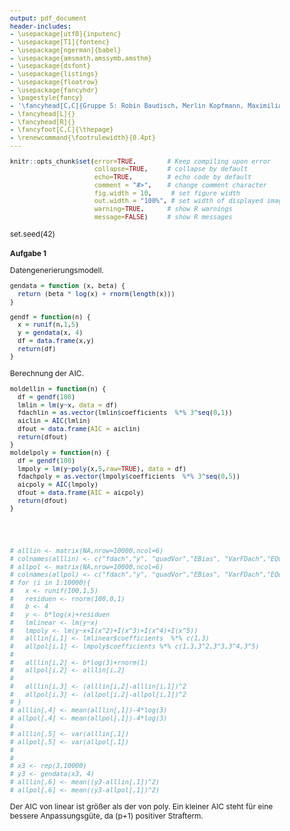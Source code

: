 ```yaml
---
output: pdf_document
header-includes: 
- \usepackage[utf8]{inputenc}
- \usepackage[T1]{fontenc}
- \usepackage[ngerman]{babel}
- \usepackage{amsmath,amssymb,amsthm}
- \usepackage{dsfont}
- \usepackage{listings}
- \usepackage{floatrow}
- \usepackage{fancyhdr}
- \pagestyle{fancy}
- '\fancyhead[C,C]{Gruppe 5: Robin Baudisch, Merlin Kopfmann, Maximilian Neudert}'
- \fancyhead[L]{}
- \fancyhead[R]{}
- \fancyfoot[C,C]{\thepage}
- \renewcommand{\footrulewidth}{0.4pt}
---
```


<style type="text/css">
body{
  font-size: 12px;
}
h1 {
  font-size: 18px;
}
h1 {
  font-size: 14px;
}
h1 {
  font-size: 12px;
}
</style>

```r
knitr::opts_chunk$set(error=TRUE,        # Keep compiling upon error
                      collapse=TRUE,     # collapse by default
                      echo=TRUE,         # echo code by default
                      comment = "#>",    # change comment character
                      fig.width = 10,     # set figure width
                      out.width = "100%", # set width of displayed images
                      warning=TRUE,      # show R warnings
                      message=FALSE)     # show R messages
```

<!---** Hochschule Darmstadt | Studiengang Data Science | Sommersemester 2019 **--->

set.seed(42)

# Aufgabe 1

Datengenerierungsmodell.

```r
gendata = function (x, beta) {
  return (beta * log(x) + rnorm(length(x)))
}

gendf = function(n) {
  x = runif(n,1,5)
  y = gendata(x, 4)
  df = data.frame(x,y)
  return(df)
}
```

Berechnung der AIC.

```r
moldellin = function(n) {
  df = gendf(100)
  lmlin = lm(y~x, data = df)
  fdachlin = as.vector(lmlin$coefficients  %*% 3^seq(0,1))
  aiclin = AIC(lmlin)
  dfout = data.frame(AIC = aiclin)
  return(dfout)
}
moldelpoly = function(n) {
  df = gendf(100)
  lmpoly = lm(y~poly(x,5,raw=TRUE), data = df)
  fdachpoly = as.vector(lmpoly$coefficients  %*% 3^seq(0,5))
  aicpoly = AIC(lmpoly)
  dfout = data.frame(AIC = aicpoly)
  return(dfout)
}





# alllin <- matrix(NA,nrow=10000,ncol=6)
# colnames(alllin) <- c("fdach","y", "quadVor","EBias", "VarFDach","EQuadVor")
# allpol <- matrix(NA,nrow=10000,ncol=6)
# colnames(allpol) <- c("fdach","y", "quadVor","EBias", "VarFDach","EQuadVor")
# for (i in 1:10000){
#   x <- runif(100,1,5)
#   residuen <- rnorm(100,0,1)
#   b <- 4
#   y <- b*log(x)+residuen
#   lmlinear <- lm(y~x)
#   lmpoly <- lm(y~x+I(x^2)+I(x^3)+I(x^4)+I(x^5))
#   alllin[i,1] <- lmlinear$coefficients  %*% c(1,3)
#   allpol[i,1] <- lmpoly$coefficients %*% c(1,3,3^2,3^3,3^4,3^5)
#   
#   alllin[i,2] <- b*log(3)+rnorm(1)
#   allpol[i,2] <- alllin[i,2]
#   
#   alllin[i,3] <- (alllin[i,2]-alllin[i,1])^2
#   allpol[i,3] <- (allpol[i,2]-allpol[i,1])^2
# }
# alllin[,4] <- mean(alllin[,1])-4*log(3)
# allpol[,4] <- mean(allpol[,1])-4*log(3)
#   
# alllin[,5] <- var(alllin[,1])
# allpol[,5] <- var(allpol[,1])
# 
# 
# x3 <- rep(3,10000)
# y3 <- gendata(x3, 4)
# alllin[,6] <- mean((y3-alllin[,1])^2)
# allpol[,6] <- mean((y3-allpol[,1])^2)
```

Der AIC von linear ist größer als der von poly. Ein kleiner AIC steht für eine bessere Anpassungsgüte, da (p+1) positiver Strafterm.
